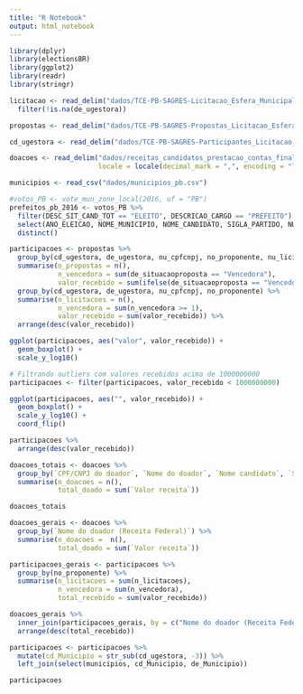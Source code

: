 ```yaml
---
title: "R Notebook"
output: html_notebook
---
```


```r
library(dplyr)
library(electionsBR)
library(ggplot2)
library(readr)
library(stringr)
```

```r
licitacao <- read_delim("dados/TCE-PB-SAGRES-Licitacao_Esfera_Municipal.txt", delim = "|", na = "NULL", quote = "") %>%
  filter(!is.na(de_ugestora))

propostas <- read_delim("dados/TCE-PB-SAGRES-Propostas_Licitacao_Esfera_Municipal.txt", delim = "|", na = "NULL")

cd_ugestora <- read_delim("dados/TCE-PB-SAGRES-Participantes_Licitacao_Esfera_Municipal.txt", delim = "|", na = "NULL")

doacoes <- read_delim("dados/receitas_candidatos_prestacao_contas_final_2016_PB.txt", delim = ";", na = "#NULO",
                      locale = locale(decimal_mark = ",", encoding = "latin1"))

municipios <- read_csv("dados/municipios_pb.csv")

#votos_PB <- vote_mun_zone_local(2016, uf = "PB")
prefeitos_pb_2016 <- votos_PB %>%
  filter(DESC_SIT_CAND_TOT == "ELEITO", DESCRICAO_CARGO == "PREFEITO") %>%
  select(ANO_ELEICAO, NOME_MUNICIPIO, NOME_CANDIDATO, SIGLA_PARTIDO, NUMERO_PARTIDO, COMPOSICAO_LEGENDA) %>%
  distinct()

```

```r
participacoes <- propostas %>%
  group_by(cd_ugestora, de_ugestora, nu_cpfcnpj, no_proponente, nu_licitacao) %>%
  summarise(n_propostas = n(),
            n_vencedora = sum(de_situacaoproposta == "Vencedora"),
            valor_recebido = sum(ifelse(de_situacaoproposta == "Vencedora", vl_ofertado, 0))) %>%
  group_by(cd_ugestora, de_ugestora, nu_cpfcnpj, no_proponente) %>%
  summarise(n_licitacoes = n(),
            n_vencedora = sum(n_vencedora >= 1),
            valor_recebido = sum(valor_recebido)) %>%
  arrange(desc(valor_recebido))

```


```r
ggplot(participacoes, aes("valor", valor_recebido)) +
  geom_boxplot() +
  scale_y_log10()

# Filtrando outliers com valores recebidos acima de 1000000000
participacoes <- filter(participacoes, valor_recebido < 1000000000)
```

```r
ggplot(participacoes, aes("", valor_recebido)) +
  geom_boxplot() +
  scale_y_log10() +
  coord_flip()

participacoes %>%
  arrange(desc(valor_recebido))
```

```r
doacoes_totais <- doacoes %>%
  group_by(`CPF/CNPJ do doador`, `Nome do doador`, `Nome candidato`, `Sigla  Partido`) %>%
  summarise(n_doacoes = n(),
            total_doado = sum(`Valor receita`))

doacoes_totais
```

```r
doacoes_gerais <- doacoes %>%
  group_by(`Nome do doador (Receita Federal)`) %>%
  summarise(n_doacoes =  n(),
            total_doado = sum(`Valor receita`))

participacoes_gerais <- participacoes %>%
  group_by(no_proponente) %>%
  summarise(n_licitacoes = sum(n_licitacoes),
            n_vencedora = sum(n_vencedora),
            total_recebido = sum(valor_recebido))

doacoes_gerais %>%
  inner_join(participacoes_gerais, by = c("Nome do doador (Receita Federal)" = "no_proponente")) %>%
  arrange(desc(total_recebido))
```

```r
participacoes <- participacoes %>%
  mutate(cd_Municipio = str_sub(cd_ugestora, -3)) %>%
  left_join(select(municipios, cd_Municipio, de_Municipio))

participacoes

```

